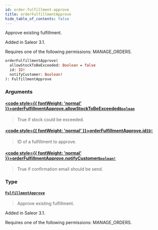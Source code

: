 ```yaml
---
id: order-fulfillment-approve
title: orderFulfillmentApprove
hide_table_of_contents: false
---
```








Approve existing fulfillment.

Added in Saleor 3.1. 

Requires one of the following permissions: MANAGE_ORDERS.

```graphql
orderFulfillmentApprove(
  allowStockToBeExceeded: Boolean = false
  id: ID!
  notifyCustomer: Boolean!
): FulfillmentApprove
```


### Arguments

#### [<code style={{ fontWeight: 'normal' }}>orderFulfillmentApprove.<b>allowStockToBeExceeded</b></code>](#)<Bullet />[`Boolean`](../../../developer/api-reference/scalars/boolean) <Badge class="secondary" text="scalar"/>
> True if stock could be exceeded.
> 

#### [<code style={{ fontWeight: 'normal' }}>orderFulfillmentApprove.<b>id</b></code>](#)<Bullet />[`ID!`](../../../developer/api-reference/scalars/id) <Badge class="secondary" text="non-null"/> <Badge class="secondary" text="scalar"/>
> ID of a fulfillment to approve.
> 

#### [<code style={{ fontWeight: 'normal' }}>orderFulfillmentApprove.<b>notifyCustomer</b></code>](#)<Bullet />[`Boolean!`](../../../developer/api-reference/scalars/boolean) <Badge class="secondary" text="non-null"/> <Badge class="secondary" text="scalar"/>
> True if confirmation email should be send.
> 

### Type

#### [`FulfillmentApprove`](../../../developer/api-reference/objects/fulfillment-approve) <Badge class="secondary" text="object"/>
> Approve existing fulfillment.

Added in Saleor 3.1. 

Requires one of the following permissions: MANAGE_ORDERS.
> 





